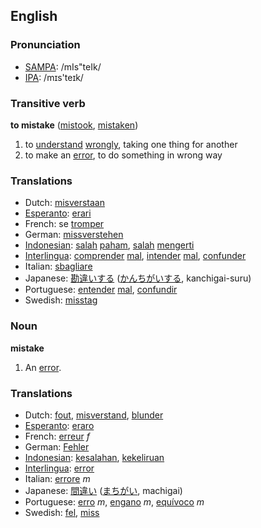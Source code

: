 ==English==
=== Pronunciation ===
*[[w:SAMPA|SAMPA]]: /mIs"teIk/
*[[w:IPA|IPA]]: /mɪs'teɪk/

===Transitive verb===

'''to mistake''' ([[mistook]], [[mistaken]])

# to [[understand]] [[wrongly]], taking one thing for another
# to make an [[error]], to do something in wrong way

=== Translations ===
*Dutch: [[misverstaan]]
*[[Esperanto]]: [[erari]]
*French: se [[tromper]]
*German: [[missverstehen]]
*[[Indonesian]]: [[salah]] [[paham]], [[salah]] [[mengerti]]
*[[Interlingua]]: [[comprender]] [[mal]], [[intender]] [[mal]], [[confunder]]
*Italian: [[sbagliare]]
*Japanese: [[勘違い]]する ([[かんちがい]]する, kanchigai-suru)
*Portuguese: [[entender]] [[mal]], [[confundir]]
*Swedish: [[misstag]]

=== Noun ===
'''mistake'''

# An [[error]].

=== Translations ===
*Dutch: [[fout]], [[misverstand]], [[blunder]]
*[[Esperanto]]: [[eraro]]
*French: [[erreur]] ''f''
*German: [[Fehler]]
*[[Indonesian]]: [[salah|kesalahan]], [[keliru|kekeliruan]]
*[[Interlingua]]: [[error]]
*Italian: [[errore]] ''m''
*Japanese: [[間違い]] ([[まちがい]], machigai)
*Portuguese: [[erro]] ''m'', [[engano]] ''m'', [[equívoco]] ''m''
*Swedish: [[fel]], [[miss]]